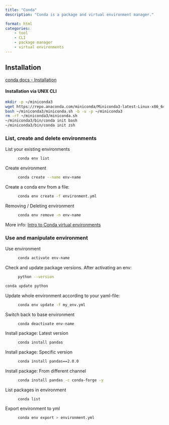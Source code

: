 ```yaml
---
title: "Conda"
description: "Conda is a package and virtual environment manager."

format: html
categories:
    - tool
    - CLI
    - package manager
    - virtual environments
---
```

 

## Installation 

[conda docs - Installation](https://docs.conda.io/projects/conda/en/latest/user-guide/install/index.html)

::: {.callout-note collapse=true appearance="simple"}  

#### Installation via UNIX CLI

```bash
mkdir -p ~/miniconda3
wget https://repo.anaconda.com/miniconda/Miniconda3-latest-Linux-x86_64.sh -O ~/miniconda3/miniconda.sh
bash ~/miniconda3/miniconda.sh -b -u -p ~/miniconda3
rm -rf ~/miniconda3/miniconda.sh
~/miniconda3/bin/conda init bash
~/miniconda3/bin/conda init zsh
```

:::

### List, create and delete environments

List your existing environments
: ```bash
conda env list
```

Create environment
: ```bash
conda create --name env-name
```

Create a conda env from a file:
: ```bash
conda env create -f environment.yml
```

Removing / Deleting environment
: ```bash
conda env remove -n env-name
```

More info:
[Intro to Conda virtual environments](https://towardsdatascience.com/introduction-to-conda-virtual-environments-eaea4ac84e28)


### Use and manipulate environment

Use environment
: ```bash
conda activate env-name
```

Check and update package versions. After activating an env:
: ```bash
python --version
```

```bash
conda update python
```

Update whole environment according to your yaml-file:
: ```bash
conda env update -f my_env.yml
```

Switch back to base environment
: ```bash
conda deactivate env-name
```

Install package: Latest version
: ```bash
conda install pandas 
```

Install package: Specific version
: ```bash
conda install pandas==2.0.0
```

Install package: From different channel
: ```bash
conda install pandas -c conda-forge -y
```

List packages in environment
: ```
conda list
```

Export environment to yml
: ```bash
conda env export > environment.yml
```
